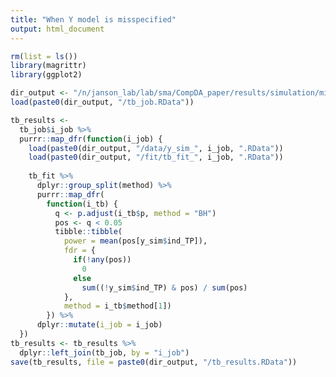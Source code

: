 ```yaml
---
title: "When Y model is misspecified"
output: html_document
---
```


```r
rm(list = ls())
library(magrittr)
library(ggplot2)
```

```r
dir_output <- "/n/janson_lab/lab/sma/CompDA_paper/results/simulation/misspecified"
load(paste0(dir_output, "/tb_job.RData"))

tb_results <- 
  tb_job$i_job %>%
  purrr::map_dfr(function(i_job) {
    load(paste0(dir_output, "/data/y_sim_", i_job, ".RData"))
    load(paste0(dir_output, "/fit/tb_fit_", i_job, ".RData"))
    
    tb_fit %>% 
      dplyr::group_split(method) %>% 
      purrr::map_dfr(
        function(i_tb) {
          q <- p.adjust(i_tb$p, method = "BH")
          pos <- q < 0.05
          tibble::tibble(
            power = mean(pos[y_sim$ind_TP]),
            fdr = {
              if(!any(pos))
                0
              else
                sum((!y_sim$ind_TP) & pos) / sum(pos)
            },
            method = i_tb$method[1])
        }) %>% 
      dplyr::mutate(i_job = i_job)
  })
tb_results <- tb_results %>% 
  dplyr::left_join(tb_job, by = "i_job")
save(tb_results, file = paste0(dir_output, "/tb_results.RData"))
```
